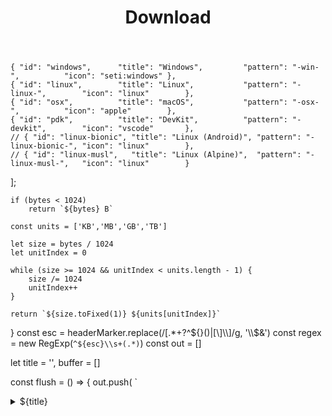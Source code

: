 ﻿---
title: Download
description: Download the Void Proxy.
template: splash
---


    { "id": "windows",      "title": "Windows",         "pattern": "-win-",          "icon": "seti:windows" },
    { "id": "linux",        "title": "Linux",           "pattern": "-linux-",        "icon": "linux"        },
    { "id": "osx",          "title": "macOS",           "pattern": "-osx-",          "icon": "apple"        },
    { "id": "pdk",          "title": "DevKit",          "pattern": "-devkit",        "icon": "vscode"       },
    // { "id": "linux-bionic", "title": "Linux (Android)", "pattern": "-linux-bionic-", "icon": "linux"        },
    // { "id": "linux-musl",   "title": "Linux (Alpine)",  "pattern": "-linux-musl-",   "icon": "linux"        }
];

    if (bytes < 1024) 
        return `${bytes} B`
    
    const units = ['KB','MB','GB','TB']

    let size = bytes / 1024
    let unitIndex = 0

    while (size >= 1024 && unitIndex < units.length - 1) {
        size /= 1024
        unitIndex++
    }

    return `${size.toFixed(1)} ${units[unitIndex]}`
}
  const esc = headerMarker.replace(/[.*+?^${}()|[\]\\]/g, '\\$&')
  const regex = new RegExp(`^${esc}\\s+(.*)`)
  const out = []

  let title = '', buffer = []

  const flush = () => {
    out.push(
        `<details>
        <summary>${title}</summary>

        ${buffer.join('\n')}
        </details>`
    )
  }

  for (const line of markdown.split(/\r?\n/)) {
    const match = regex.exec(line)

    if (match) {
      if (title) 
        flush()

      title = match[1]
      buffer = []
    } else if (title) {
      buffer.push(line)
    } else {
      out.push(line)
    }
  }

  if (title) 
    flush()
  
  return out.join('\n')
}

<Tabs>
    <TabItem label="Releases" icon="star">
        <Aside type="tip" title="Thanks for choosing Void">
        ****
        Releases: {releases.length}  
        Downloads: {releases.reduce((acc, entry) => acc + entry.data.assets.reduce((acc, asset) => acc + asset.download_count, 0), 0).toLocaleString()}
        </Aside>

        ### Platforms

        | OS - Arch       | X64      | ARM64    | ARM      | X86      |
        |:---------------:|:--------:|:--------:|:--------:|:--------:|
        | Linux           | &#x2705; | &#x2705; | &#x2705; | &#x274C; |
        | Linux (Alpine)  | &#x2705; | &#x2705; | &#x2705; | &#x274C; |
        | Linux (Android) | &#x2705; | &#x2705; | &#x274C; | &#x274C; |
        | macOS           | &#x2705; | &#x2705; | &#x274C; | &#x274C; |
        | Windows         | &#x2705; | &#x2705; | &#x274C; | &#x2705; |

        {releases.map((entry, index) => {
            const latest = index === 0
            return (
                <>
                    <Card title={latest ? `Latest (${entry.data.name})` : entry.data.name} icon={latest ? "star" : "seti:css"}>
                        <Badge text={`Release Date: ${new Date(entry.data.published_at).toLocaleDateString()}`} variant="success" />
                        <br/>
                        <Badge text={`Downloads: ${entry.data.assets.reduce((acc, asset) => acc + asset.download_count, 0)}`} variant="note" />
                        <br/>
                        <br/>
                        {latest && <Markdown content={wrapUnderSummary(entry.data.body.split('\n').slice(3).join('\n').replaceAll('###', '#####'), '#####')} />}
                        <Tabs syncKey="_key">
                            {platforms.map(platform => {
                                const cards = entry.data.assets
                                    .filter(asset => assetFilter(asset, platform))
                                    .sort((a, b) => b.download_count - a.download_count)
                                    .map(asset => (
                                        <LinkCard
                                            title={`Download ${asset.name}`}
                                            href={asset.browser_download_url}
                                            description={`Downloads: ${asset.download_count} Size: ${formatFileSize(asset.size)}`}
                                        />
                                    ))

                                return (
                                    <TabItem key={platform.id} label={platform.title} icon={platform.icon}>
                                        {latest ? cards : <CardGrid>{cards}</CardGrid>}
                                    </TabItem>
                                )
                              })}
                        </Tabs>
                    </Card>

                    {latest && <Aside title="Historical Versions" type="note">The following historical versions are no longer supported.</Aside>}
                </>
                )
            }
        )}
    </TabItem>

    <TabItem label="Development Builds" icon="puzzle">
        <Aside type="caution" title="These builds are unstable">
        ****
        These builds may contain new features, bug fixes, or other changes that have not yet been thoroughly tested.
        </Aside>
        {builds.runs.filter(run => run.artifacts.length > 0).map((entry, index) => { 
            return (
                <Card title={`Build #${entry.run_number}`} icon={entry.conclusion === "success" ? "seti:github" : "warning"}>
                    <Badge text={`Build Date: ${new Date(entry.updated_at).toLocaleString().replace(',', '')}`} variant="note" />
                    <br/>
                    <Badge text={`Branch: ${entry.head_branch}`} variant="note" />
                    <br/>
                    <Badge text={entry.display_title} variant="tip" />
                    <br/>
                    <Badge text={`Status: ${entry.conclusion}`} variant={entry.conclusion === "success" ? entry.conclusion : "caution"} />
                    <br/>
                    <br/>
                    <Tabs syncKey="_key">
                        {platforms.filter(platform => platform.id !== "pdk").map(platform => {
                            const cards = entry.artifacts
                                .filter(asset => !asset.expired)
                                .filter(asset => assetFilter(asset, platform))
                                .map(asset => (
                                    <LinkCard
                                        title={`Download ${asset.name}.zip`}
                                        href={`https://nightly.link/caunt/Void/actions/artifacts/${asset.id}.zip`}
                                        description={`Size: ${formatFileSize(asset.size_in_bytes)}`}
                                    />
                                ))

                            return (
                                <TabItem key={platform.id} label={platform.title} icon={platform.icon}>
                                    <CardGrid>{cards}</CardGrid>
                                </TabItem>
                            )
                            })}
                    </Tabs>
                </Card>
            )
        })}
    </TabItem>
</Tabs>
